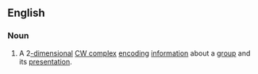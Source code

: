 ==English==
===Noun===
{{en-noun|es|sg=[[Cayley]] [[complex]]}}
#{{mathematics}} A 2[[-dimensional]] [[CW complex]] [[ecnode|encoding]] [[information]] about a [[group]] and its [[presentation]].